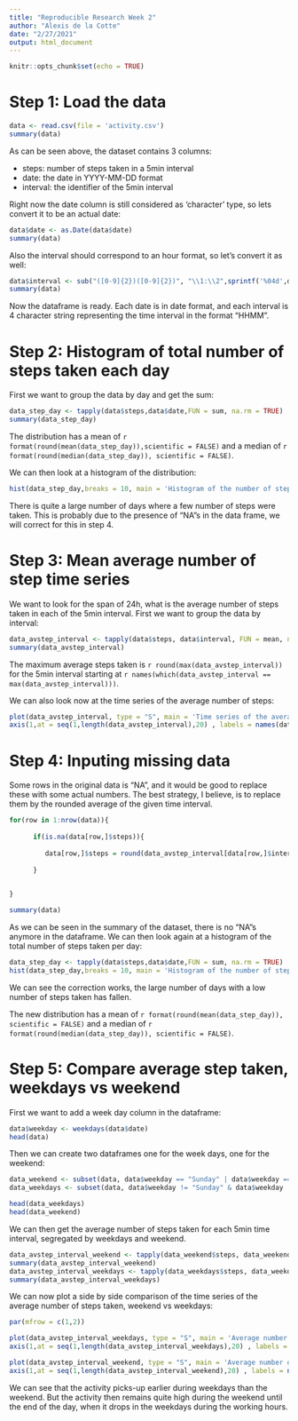 ```yaml
---
title: "Reproducible Research Week 2"
author: "Alexis de la Cotte"
date: "2/27/2021"
output: html_document
---
```


```r
knitr::opts_chunk$set(echo = TRUE)
```

# Step 1: Load the data

```r
data <- read.csv(file = 'activity.csv')
summary(data)
```

As can be seen above, the dataset contains 3 columns:

- steps: number of steps taken in a 5min interval
- date: the date in YYYY-MM-DD format
- interval: the identifier of the 5min interval

Right now the date column is still considered as 'character' type, so lets convert it to be an actual date:

```r
data$date <- as.Date(data$date)
summary(data)
```
Also the interval should correspond to an hour format, so let's convert it as well:

```r

data$interval <- sub("([0-9]{2})([0-9]{2})", "\\1:\\2",sprintf('%04d',data$interval))
summary(data)
```

Now the dataframe is ready. Each date is in date format, and each interval is 4 character string representing the time interval in the format "HHMM".

# Step 2: Histogram of total number of steps taken each day

First we want to group the data by day and get the sum:

```r
data_step_day <- tapply(data$steps,data$date,FUN = sum, na.rm = TRUE)
summary(data_step_day)
```

The distribution has a mean of `r format(round(mean(data_step_day)),scientific = FALSE)` and a median of `r format(round(median(data_step_day)), scientific = FALSE)`.

We can then look at a histogram of the distribution:

```r

hist(data_step_day,breaks = 10, main = 'Histogram of the number of steps taken per day', xlab = 'Number of steps', ylab = 'Frequency')
```


There is quite a large number of days where a few number of steps were taken. This is probably due to the presence of "NA"s in the data frame, we will correct for this in step 4.

# Step 3: Mean average number of step time series

We want to look for the span of 24h, what is the average number of steps taken in each of the 5min interval.
First we want to group the data by interval:

```r
data_avstep_interval <- tapply(data$steps, data$interval, FUN = mean, na.rm = TRUE)
summary(data_avstep_interval)
```
The maximum average steps taken is `r round(max(data_avstep_interval))` for the 5min interval starting at `r names(which(data_avstep_interval == max(data_avstep_interval)))`.

We can also look now at the time series of the average number of steps:

```r
plot(data_avstep_interval, type = "S", main = 'Time series of the average number of step taken throughout the day', ylab = 'Average number of steps', xlab = 'Time', xaxt = 'n')
axis(1,at = seq(1,length(data_avstep_interval),20) , labels = names(data_avstep_interval[(seq(1,length(data_avstep_interval),20))]))
```

# Step 4: Inputing missing data

Some rows in the original data is "NA", and it would be good to replace these with some actual numbers. The best strategy, I believe, is to replace them by the rounded average of the given time interval.

```r
for(row in 1:nrow(data)){
 
      if(is.na(data[row,]$steps)){
            
         data[row,]$steps = round(data_avstep_interval[data[row,]$interval])   
            
      }  
      

}

summary(data)
```

As we can be seen in the summary of the dataset, there is no "NA"s anymore in the dataframe. We can then look again at a histogram of the total number of steps taken per day:

```r
data_step_day <- tapply(data$steps,data$date,FUN = sum, na.rm = TRUE)
hist(data_step_day,breaks = 10, main = 'Histogram of the number of steps taken per day', xlab = 'Number of steps', ylab = 'Frequency')

```

We can see the correction works, the large number of days with a low number of steps taken has fallen.

The new distribution has a mean of `r format(round(mean(data_step_day)), scientific = FALSE)` and a median of `r format(round(median(data_step_day)), scientific = FALSE)`.

# Step 5: Compare average step taken, weekdays vs weekend

First we want to add a week day column in the dataframe:

```r

data$weekday <- weekdays(data$date)
head(data)

```

Then we can create two dataframes one for the week days, one for the weekend:

```r

data_weekend <- subset(data, data$weekday == "Sunday" | data$weekday == "Saturday")
data_weekdays <- subset(data, data$weekday != "Sunday" & data$weekday != "Saturday")

head(data_weekdays)
head(data_weekend)
```

We can then get the average number of steps taken for each 5min time interval, segregated by weekdays and weekend.

```r
data_avstep_interval_weekend <- tapply(data_weekend$steps, data_weekend$interval, FUN = mean)
summary(data_avstep_interval_weekend)
data_avstep_interval_weekdays <- tapply(data_weekdays$steps, data_weekdays$interval, FUN = mean, na.rm = TRUE)
summary(data_avstep_interval_weekdays)

```

We can now plot a side by side comparison of the time series of the average number of steps taken, weekend vs weekdays:

```r
par(mfrow = c(1,2))

plot(data_avstep_interval_weekdays, type = "S", main = 'Average number of step taken\n throughout the day - Weekdays', ylab = 'Average number of steps', xlab = 'Time', xaxt = 'n')
axis(1,at = seq(1,length(data_avstep_interval_weekdays),20) , labels = names(data_avstep_interval[(seq(1,length(data_avstep_interval_weekdays),20))]))

plot(data_avstep_interval_weekend, type = "S", main = 'Average number of step taken\n throughout the day - Weekend', ylab = 'Average number of steps', xlab = 'Time', xaxt = 'n')
axis(1,at = seq(1,length(data_avstep_interval_weekend),20) , labels = names(data_avstep_interval[(seq(1,length(data_avstep_interval_weekend),20))]))

```

We can see that the activity picks-up earlier during weekdays than the weekend. But the activity then remains quite high during the weekend until the end of the day, when it drops in the weekdays during the working hours.